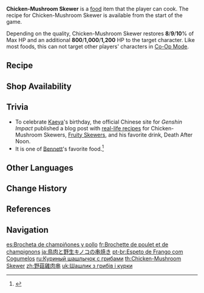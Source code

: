 {{Food Infobox
|id              = 108012
|name            = Chicken-Mushroom Skewer
|description     = A skewer of mushrooms and poultry.
|desc_suspicious = At first glance it's hard to tell which is which.
|desc_basic      = Fresh poultry is complimented by fragrant mushrooms. Don't be picky, chow down!
|desc_delicious  = All the best the wild has to offer are pierced on just one stick.
|type            = Recovery Dishes
|effectType      = Healing
|effect          = Restores (var1)% of Max HP and an additional (var2) HP to the selected character.
|eff_att1        = HP Restore
|eff_att2        = HP Restore Percent
|eff_att3        = HP Restore Fixed
|eff_suspicious1 = 8
|eff_suspicious2 = 800
|eff_basic1      = 9
|eff_basic2      = 1,000
|eff_delicious1  = 10
|eff_delicious2  = 1,200
|quality         = 1
|variant         = Fruity Skewers
|source1         = {{Sold By}}
|region          = Mondstadt
|recipe          = Available by default
}}
'''Chicken-Mushroom Skewer''' is a [[food]] item that the player can cook. The recipe for Chicken-Mushroom Skewer is available from the start of the game.

Depending on the quality, Chicken-Mushroom Skewer restores '''8'''/'''9'''/'''10'''% of Max HP and an additional '''800'''/'''1,000'''/'''1,200''' HP to the target character. Like most foods, this can not target other players' characters in [[Co-Op Mode]].

{{Special Dish|Kaeya|Fruity Skewers}}

==Recipe==
{{Recipe
|type = Cooking
|Mushroom = 1
|Fowl = 1
|sort = Mushroom;Fowl
}}

==Shop Availability==
{{Shop Availability}}

==Trivia==
*To celebrate [[Kaeya]]'s birthday, the official Chinese site for ''Genshin Impact'' published a blog post with [https://ys.mihoyo.com/main/news/detail/12147 real-life recipes] for Chicken-Mushroom Skewers, [[Fruity Skewers]], and his favorite drink, Death After Noon.
*It is one of [[Bennett]]'s favorite food.<ref>{{Ref/VO|Bennett|Favorite Food}}</ref>

==Other Languages==
{{Other Languages
|en      = Chicken-Mushroom Skewer
|zhs     = 野菇鸡肉串
|zhs_rm  = Yěgū jīròu chuàn
|zht     = 野菇雞肉串
|zht_rm  = Yěgū jīròu chuàn
|zh_tl   = Wild Mushroom-Chicken Skewers
|ja      = 鳥肉と野生キノコの串焼き
|ja_rm   = Toriniku to Yasei Kinoko no Kushiyaki
|ja_tl   = Chicken and Wild Mushroom Skewers
|ko      = 버섯 닭꼬치
|ko_rm   = Beoseot Dak'kkochi
|ko_tl   = Mushroom Chicken Skewer
|es      = Brocheta de champiñones y pollo
|es_tl   = Chicken-Mushroom Skewer
|fr      = Brochette de poulet et de champignons
|fr_tl   = Chicken-Mushroom Skewer
|ru      = Куриный шашлычок с грибами
|ru_tl   = Chicken Skewer With Mushrooms
|th      = Chicken-Mushroom Skewer
|vi      = Xiên Thịt Gà Nấm
|vi_tl   = Chicken and Mushroom Skewers
|de      = Spieß mit Pilzen und Hühnchen
|de_tl   = Skewer with Mushrooms and Chicken
|id      = Chicken-Mushroom Skewer
|pt      = Espeto de Frango com Cogumelos
|pt_tl   = 
|tr      = Tavuk Mantar Şiş
|tr_tl   = 
|it      = Spiedino di pollo e funghi
|it_tl   = Chicken and Mushrooms Skewer
}}

==Change History==
{{Change History|1.0}}

==References==
{{Reflist}}

==Navigation==
{{Food Navbox}}

[[es:Brocheta de champiñones y pollo]]
[[fr:Brochette de poulet et de champignons]]
[[ja:鳥肉と野生キノコの串焼き]]
[[pt-br:Espeto de Frango com Cogumelos]]
[[ru:Куриный шашлычок с грибами]]
[[th:Chicken-Mushroom Skewer]]
[[zh:野菇雞肉串]]
[[uk:Шашлик з грибів і курки]]